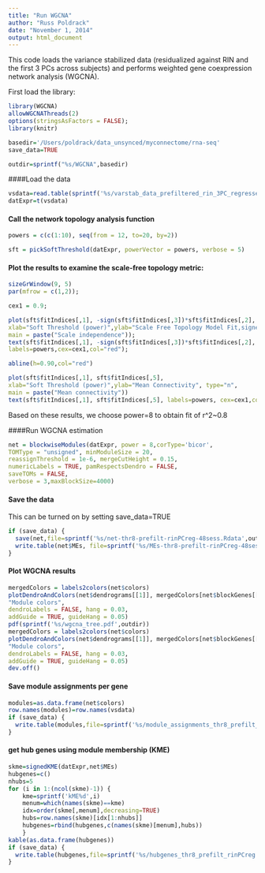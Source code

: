 ```yaml
---
title: "Run WGCNA"
author: "Russ Poldrack"
date: "November 1, 2014"
output: html_document
---
```



This code loads the variance stabilized data (residualized against RIN and the first 3 PCs across subjects) and performs weighted gene coexpression network analysis (WGCNA).

First load the library:
```r
library(WGCNA)
allowWGCNAThreads(2)
options(stringsAsFactors = FALSE);
library(knitr)

basedir='/Users/poldrack/data_unsynced/myconnectome/rna-seq'
save_data=TRUE

outdir=sprintf("%s/WGCNA",basedir)
```

####Load the data
```r
vsdata=read.table(sprintf('%s/varstab_data_prefiltered_rin_3PC_regressed.txt',basedir) )
datExpr=t(vsdata)
```


#### Call the network topology analysis function

```r
powers = c(c(1:10), seq(from = 12, to=20, by=2))

sft = pickSoftThreshold(datExpr, powerVector = powers, verbose = 5)
```

#### Plot the results to examine the scale-free topology metric:



```r
sizeGrWindow(9, 5)
par(mfrow = c(1,2));

cex1 = 0.9;

plot(sft$fitIndices[,1], -sign(sft$fitIndices[,3])*sft$fitIndices[,2],
xlab="Soft Threshold (power)",ylab="Scale Free Topology Model Fit,signed R^2",type="n",
main = paste("Scale independence"));
text(sft$fitIndices[,1], -sign(sft$fitIndices[,3])*sft$fitIndices[,2],
labels=powers,cex=cex1,col="red");

abline(h=0.90,col="red")

plot(sft$fitIndices[,1], sft$fitIndices[,5],
xlab="Soft Threshold (power)",ylab="Mean Connectivity", type="n",
main = paste("Mean connectivity"))
text(sft$fitIndices[,1], sft$fitIndices[,5], labels=powers, cex=cex1,col="red")


```

Based on these results, we choose power=8 to obtain fit of r^2~0.8

####Run WGCNA estimation

```r

net = blockwiseModules(datExpr, power = 8,corType='bicor',
TOMType = "unsigned", minModuleSize = 20,
reassignThreshold = 1e-6, mergeCutHeight = 0.15,
numericLabels = TRUE, pamRespectsDendro = FALSE,
saveTOMs = FALSE,
verbose = 3,maxBlockSize=4000)

```

#### Save the data
This can be turned on by setting save_data=TRUE

```r

if (save_data) {
  save(net,file=sprintf('%s/net-thr8-prefilt-rinPCreg-48sess.Rdata',outdir))
  write.table(net$MEs, file=sprintf('%s/MEs-thr8-prefilt-rinPCreg-48sess.txt',outdir),row.names=FALSE,col.names=TRUE)
}
```

#### Plot WGCNA results

```r

mergedColors = labels2colors(net$colors)
plotDendroAndColors(net$dendrograms[[1]], mergedColors[net$blockGenes[[1]]],
"Module colors",
dendroLabels = FALSE, hang = 0.03,
addGuide = TRUE, guideHang = 0.05)
pdf(sprintf('%s/wgcna_tree.pdf',outdir))
mergedColors = labels2colors(net$colors)
plotDendroAndColors(net$dendrograms[[1]], mergedColors[net$blockGenes[[1]]],
"Module colors",
dendroLabels = FALSE, hang = 0.03,
addGuide = TRUE, guideHang = 0.05)
dev.off()

```


#### Save module assignments per gene

```r
modules=as.data.frame(net$colors)
row.names(modules)=row.names(vsdata)
if (save_data) {
  write.table(modules,file=sprintf('%s/module_assignments_thr8_prefilt_rinPCreg.txt',outdir),col.names=FALSE,row.names=TRUE,quote=FALSE)
}
```

#### get hub genes using module membership (KME)

```r
skme=signedKME(datExpr,net$MEs)
hubgenes=c()
nhubs=5
for (i in 1:(ncol(skme)-1)) {
	kme=sprintf('kME%d',i)
	menum=which(names(skme)==kme)
	idx=order(skme[,menum],decreasing=TRUE)
	hubs=row.names(skme)[idx[1:nhubs]]
	hubgenes=rbind(hubgenes,c(names(skme)[menum],hubs))
	}
kable(as.data.frame(hubgenes))
if (save_data) {
  write.table(hubgenes,file=sprintf('%s/hubgenes_thr8_prefilt_rinPCreg.txt',outdir),col.names=FALSE,row.names=TRUE,quote=FALSE)
}


```

